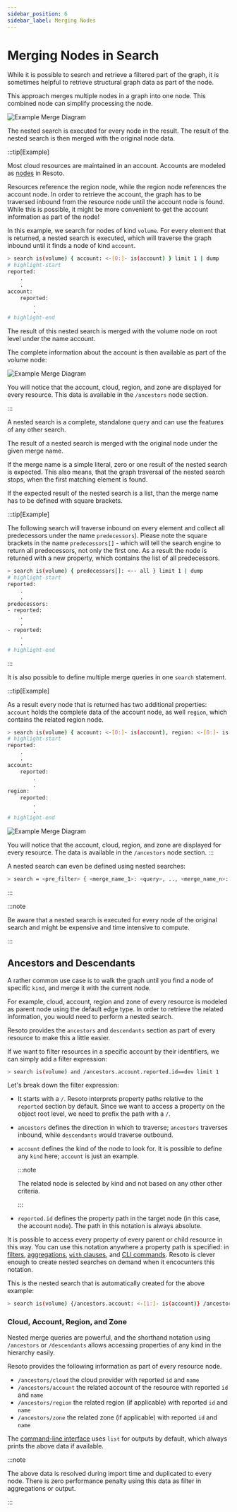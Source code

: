 ```yaml
---
sidebar_position: 6
sidebar_label: Merging Nodes
---
```


# Merging Nodes in Search

While it is possible to search and retrieve a filtered part of the graph, it is sometimes helpful to retrieve structural graph data as part of the node.

This approach merges multiple nodes in a graph into one node. This combined node can simplify processing the node.

![Example Merge Diagram](./img/merge_nodes.png)

The nested search is executed for every node in the result. The result of the nested search is then merged with the original node data.

:::tip[Example]

Most cloud resources are maintained in an account. Accounts are modeled as [nodes](../../concepts/asset-inventory-graph/index.mdx#nodes) in Resoto.

Resources reference the region node, while the region node references the account node. In order to retrieve the account, the graph has to be traversed inbound from the resource node until the account node is found. While this is possible, it might be more convenient to get the account information as part of the node!

In this example, we search for nodes of kind `volume`. For every element that is returned, a nested search is executed, which will traverse the graph inbound until it finds a node of kind `account`.

```bash
> search is(volume) { account: <-[0:]- is(account) } limit 1 | dump
# highlight-start
​reported:
​    .
​    .
​account:
​    reported:
​        .
​        .
# highlight-end
```

The result of this nested search is merged with the volume node on root level under the name account.

The complete information about the account is then available as part of the volume node:

![Example Merge Diagram](./img/merge_nodes_1.png)

You will notice that the account, cloud, region, and zone are displayed for every resource. This data is available in the `/ancestors` node section.

:::

A nested search is a complete, standalone query and can use the features of any other search.

The result of a nested search is merged with the original node under the given merge name.

If the merge name is a simple literal, zero or one result of the nested search is expected. This also means, that the graph traversal of the nested search stops, when the first matching element is found.

If the expected result of the nested search is a list, than the merge name has to be defined with square brackets.

:::tip[Example]

The following search will traverse inbound on every element and collect all predecessors under the name `predecessors`). Please note the square brackets in the name `predecessors[]` - which will tell the search engine to return all predecessors, not only the first one. As a result the node is returned with a new property, which contains the list of all predecessors.

```bash
> search is(volume) { predecessors[]: <-- all } limit 1 | dump
# highlight-start
​reported:
​    .
​    .
​predecessors:
​- reported:
​    .
​    .
​- reported:
​    .
​    .
# highlight-end
```

:::

It is also possible to define multiple merge queries in one `search` statement.

:::tip[Example]

As a result every node that is returned has two additional properties: `account` holds the complete data of the account node, as well `region`, which contains the related region node.

```bash
> search is(volume) { account: <-[0:]- is(account), region: <-[0:]- is(region) } limit 1 | dump
# highlight-start
​reported:
​    .
​    .
​account:
​    reported:
​        .
​        .
​region:
​    reported:
​        .
​        .
# highlight-end
```

![Example Merge Diagram](./img/merge_nodes.png)

You will notice that the account, cloud, region, and zone are displayed for every resource. The data is available in the `/ancestors` node section. :::

A nested search can even be defined using nested searches:

```bash
> search = <pre_filter> { <merge_name_1>: <query>, .., <merge_name_n>: <query> } <post_filter>
```

:::

:::note

Be aware that a nested search is executed for every node of the original search and might be expensive and time intensive to compute.

:::

## Ancestors and Descendants

A rather common use case is to walk the graph until you find a node of specific `kind`, and merge it with the current node.

For example, cloud, account, region and zone of every resource is modeled as parent node using the default edge type. In order to retrieve the related information, you would need to perform a nested search.

Resoto provides the `ancestors` and `descendants` section as part of every resource to make this a little easier.

If we want to filter resources in a specific account by their identifiers, we can simply add a filter expression:

```bash
> search is(volume) and /ancestors.account.reported.id==dev limit 1
```

Let's break down the filter expression:

- It starts with a `/`. Resoto interprets property paths relative to the `reported` section by default. Since we want to access a property on the object root level, we need to prefix the path with a `/`.

- `ancestors` defines the direction in which to traverse; `ancestors` traverses inbound, while `descendants` would traverse outbound.

- `account` defines the kind of the node to look for. It is possible to define any `kind` here; `account` is just an example.

  :::note

  The related node is selected by kind and not based on any other other criteria.

  :::

- `reported.id` defines the property path in the target node (in this case, the account node). The path in this notation is always absolute.

It is possible to access every property of every parent or child resource in this way. You can use this notation anywhere a property path is specified: in [filters](./filters.mdx), [aggregations](./aggregation.mdx), [`with` clauses](./with-clause.mdx), and [CLI commands](../../reference/cli/index.mdx). Resoto is clever enough to create nested searches on demand when it encocunters this notation.

This is the nested search that is automatically created for the above example:

```bash
> search is(volume) {/ancestors.account: <-[1:]- is(account)} /ancestors.account.reported.id==dev
```

### Cloud, Account, Region, and Zone

Nested merge queries are powerful, and the shorthand notation using `/ancestors` or `/descendants` allows accessing properties of any kind in the hierarchy easily.

Resoto provides the following information as part of every resource node.

- `/ancestors/cloud` the cloud provider with reported `id` and `name`
- `/ancestors/account` the related account of the resource with reported `id` and `name`
- `/ancestors/region` the related region (if applicable) with reported `id` and `name`
- `/ancestors/zone` the related zone (if applicable) with reported `id` and `name`

The [command-line interface](../../reference/cli/index.mdx) uses `list` for outputs by default, which always prints the above data if available.

:::note

The above data is resolved during import time and duplicated to every node. There is zero performance penalty using this data as filter in aggregations or output.

:::
